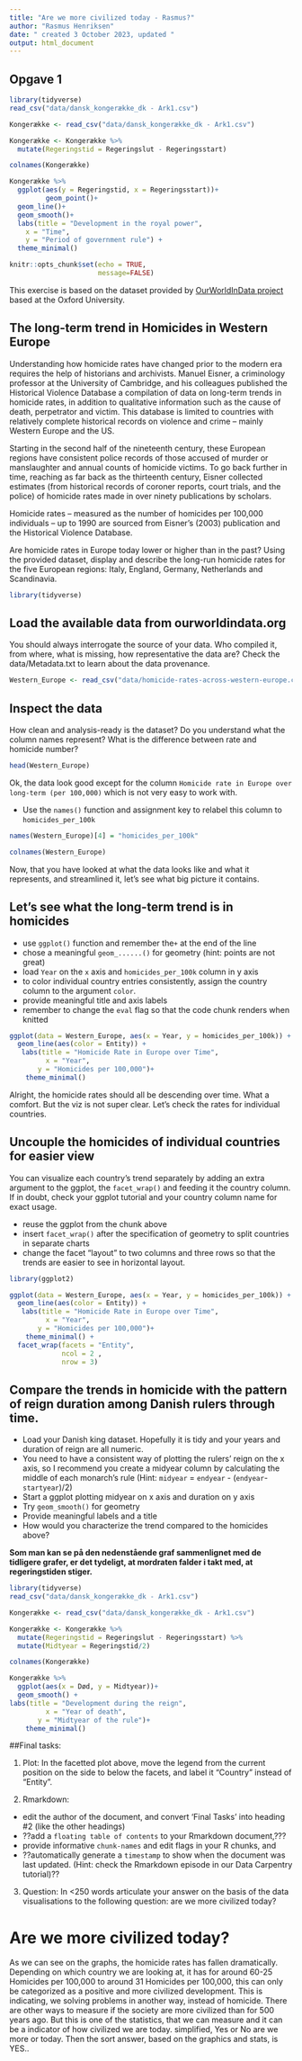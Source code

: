 ---
title: "Are we more civilized today - Rasmus?"
author: "Rasmus Henriksen"
date: " created 3 October 2023, updated "
output: html_document
---
## Opgave 1
```{r}
library(tidyverse)
read_csv("data/dansk_kongerække_dk - Ark1.csv")

Kongerække <- read_csv("data/dansk_kongerække_dk - Ark1.csv")

Kongerække <- Kongerække %>%
  mutate(Regeringstid = Regeringslut - Regeringsstart)

colnames(Kongerække) 

Kongerække %>%
  ggplot(aes(y = Regeringstid, x = Regeringsstart))+
         geom_point()+
  geom_line()+
  geom_smooth()+
  labs(title = "Development in the royal power",
    x = "Time",
    y = "Period of government rule") +
  theme_minimal() 
```

```{r setup, include=FALSE}
knitr::opts_chunk$set(echo = TRUE,
                      message=FALSE)
```
This exercise is based on the dataset provided by [OurWorldInData project](https://ourworldindata.org/homicides) based at the Oxford University.

## The long-term trend in Homicides in Western Europe

Understanding how homicide rates have changed prior to the modern era requires the help of historians and archivists. Manuel Eisner, a criminology professor at the University of Cambridge, and his colleagues published the Historical Violence Database \href{https://cjrc.osu.edu/research/interdisciplinary/hvd}: a compilation of data on long-term trends in homicide rates, in addition to qualitative information such as the cause of death, perpetrator and victim. This database is limited to countries with relatively complete historical records on violence and crime – mainly Western Europe and the US.

Starting in the second half of the nineteenth century, these European regions have consistent police records of those accused of murder or manslaughter and annual counts of homicide victims. To go back further in time, reaching as far back as the thirteenth century, Eisner collected estimates (from historical records of coroner reports, court trials, and the police) of homicide rates made in over ninety publications by scholars.

Homicide rates – measured as the number of homicides per 100,000 individuals – up to 1990 are sourced from Eisner’s (2003) publication and the Historical Violence Database. 

Are homicide rates in Europe today lower or higher than in the past? Using the provided dataset, display and describe the long-run homicide rates for the five European regions: Italy, England, Germany, Netherlands and Scandinavia.

```{r library}
library(tidyverse)
```

## Load the available data from ourworldindata.org

You should always interrogate the source of your data. Who compiled it, from where, what is missing, how representative the data are? Check the data/Metadata.txt to learn about the data provenance.

```{r load-data}
Western_Europe <- read_csv("data/homicide-rates-across-western-europe.csv")
```

## Inspect the data

How clean and analysis-ready is the dataset? Do you understand what the column names represent? What is the difference between rate and homicide number?

```{r inspect}
head(Western_Europe)
```

Ok, the data look good except for the column `Homicide rate in Europe over long-term (per 100,000)` which is not very easy to work with.

- Use the `names()` function and assignment key to relabel this column to `homicides_per_100k` 

```{r relabel column}
names(Western_Europe)[4] = "homicides_per_100k"

colnames(Western_Europe)

```

Now, that you have looked at what the data looks like and what it represents, and streamlined it, let's see what big picture it contains.

## Let's see what the long-term trend is in homicides

- use `ggplot()` function and remember the`+` at the end of the line
- chose a meaningful `geom_......()`  for geometry (hint: points are not great)
- load `Year` on the `x` axis and `homicides_per_100k` column in y axis
- to color individual country entries consistently, assign the country column to the argument `color`.
- provide meaningful title and axis labels
- remember to change the `eval` flag so that the code chunk renders when knitted 

```{r plot-homicides, eval = TRUE}
ggplot(data = Western_Europe, aes(x = Year, y = homicides_per_100k)) + 
  geom_line(aes(color = Entity)) +
   labs(title = "Homicide Rate in Europe over Time",
         x = "Year",
       y = "Homicides per 100,000")+
    theme_minimal() 

```
Alright, the homicide rates should all be descending over time. What a comfort. But the viz is not super clear. Let's check the rates for individual countries.

## Uncouple the homicides of individual countries for easier view

You can visualize each country's trend separately by adding an extra argument to the ggplot, the `facet_wrap()` and feeding it the country column. If in doubt, check your ggplot tutorial and your country column name for exact usage.

- reuse the ggplot from the chunk above
- insert `facet_wrap()` after the specification of geometry to split countries in separate charts
- change the facet "layout" to two columns and three rows so that the trends are easier to see in horizontal layout. 


```{r plot-homicides for each Country, eval = TRUE}
library(ggplot2)

ggplot(data = Western_Europe, aes(x = Year, y = homicides_per_100k)) + 
  geom_line(aes(color = Entity)) +
   labs(title = "Homicide Rate in Europe over Time",
         x = "Year",
       y = "Homicides per 100,000")+
    theme_minimal() +
  facet_wrap(facets = "Entity",
             ncol = 2 ,
             nrow = 3)

```

## Compare the trends in homicide with the pattern of reign duration among Danish rulers through time.

- Load your Danish king dataset. Hopefully it is tidy and your years and duration of reign are all numeric.
- You need to have a consistent way of plotting the rulers' reign on the x axis, so I recommend you create a midyear column by calculating the middle of each monarch's rule (Hint: `midyear` = `endyear` - (`endyear`-`startyear`)/2)
- Start a ggplot plotting midyear on x axis and duration on y axis
- Try `geom_smooth()` for geometry 
- Provide meaningful labels and a title
- How would you characterize the trend compared to the homicides above?

**Som man kan se på den nedenstående graf sammenlignet med de tidligere grafer, er det tydeligt, at mordraten falder i takt med, at regeringstiden stiger.**

```{r Regeringsperiode oversigt, eval = TRUE}
library(tidyverse)
read_csv("data/dansk_kongerække_dk - Ark1.csv")

Kongerække <- read_csv("data/dansk_kongerække_dk - Ark1.csv")

Kongerække <- Kongerække %>%
  mutate(Regeringstid = Regeringslut - Regeringsstart) %>%
  mutate(Midtyear = Regeringstid/2)

colnames(Kongerække) 

Kongerække %>%
  ggplot(aes(x = Død, y = Midtyear))+
  geom_smooth() +
labs(title = "Development during the reign",
         x = "Year of death",
       y = "Midtyear of the rule")+
    theme_minimal()

```


##Final tasks:

1) Plot: In the facetted plot above, move the legend from the current position on the side to below the facets, and label it "Country" instead of "Entity".

2) Rmarkdown: 

  - edit the author of the document, and convert 'Final Tasks' into heading #2 (like the other headings) 
  - ??add a `floating table of contents` to your Rmarkdown document,??? 
  - provide informative `chunk-names` and edit flags in your R chunks, and
  - ??automatically generate a `timestamp` to show when the document was last updated. (Hint: check the Rmarkdown episode in our Data Carpentry tutorial)??

3) Question: In <250 words articulate your answer on the basis of the data visualisations to the following question: are we more civilized today?

# Are we more civilized today?
As we can see on the graphs, the homicide rates has fallen dramatically. Depending on which country we are looking at, it has for around 60-25 Homicides per 100,000 to around 31 Homicides per 100,000, this can only be categorized as a positive and more civilized development. This is indicating, we solving problems in another way, instead of homicide. There are other ways to measure if the society are more civilized than for 500 years ago. But this is one of the statistics, that we can measure and it can be a indicator of how civilized we are today. simplified, Yes or No are we more or today. Then the sort answer, based on the graphics and stats, is YES..